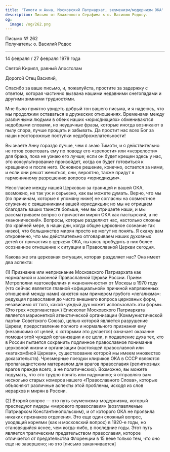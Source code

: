 ```yaml
---
title: 'Тимоти и Анна, Московский Патриархат, экуменизм/модернизм ОКА'
description: Письмо от Блаженного Серафима к о. Василию Родосу.
og:
  image: /og/262.png
---
```


<div style={{textAlign:'right', fontFamily:'monospace'}}>Письмо № 262</div>
<div style={{textAlign:'left', fontFamily:'monospace'}}>Получатель: о. Василий Родос</div>

---

14 февраля / 27 февраля 1979 года

Святой Кирилл, равный Апостолам

Дорогой Отец Василий,

Спасибо за ваше письмо, и, пожалуйста, простите за задержку с ответом, которая частично вызвана нашими недавними снегопадами и другими зимними трудностями.

Мне было приятно увидеть добрый тон вашего письма, и я надеюсь, что мы продолжим оставаться в дружеских отношениях. Временами между различными людьми в обеих наших «юрисдикциях» обмениваются недобрыми словами, но неудачные фразы, которые иногда возникают в пылу спора, лучше прощать и забывать. Да простит нас всех Бог за наши неосторожные поступки недоброжелательности!

Вы знаете Анну гораздо лучше, чем я знаю Тимоти, и я действительно не готов советовать ему по поводу его «зрелости» или «незрелости» для брака, пока не узнаю его лучше; если он будет крещен здесь у нас, это консультирование произойдет, когда он будет готовиться к крещению и после него. Основное решение, конечно, остается за ними, и если они решат жениться, они, вероятно, также придут к гармоничному разрешению вопроса «юрисдикции».

Несогласие между нашей Церковью за границей и вашей ОКА, возможно, не так уж и серьезно, как вы можете думать. Верно, что мы (по причинам, которые я упомяну ниже) не согласны на совместное служение с священниками вашей юрисдикции; но мы не отрицаем благодать ваших таинств больше, чем вы отрицаете наши, и мы рассматриваем вопрос о причастии мирян ОКА как пастырский, а не «канонический». Вопросы, которые разделяют нас, настолько сложны (по крайней мере, в наши дни, когда общее церковное сознание так низко), что большинство мирян просто не могут их понять. Я скажу вам откровенно, что мы действительно отговариваем наших духовных детей от причастия в церквях ОКА, пытаясь пробудить в них более осознанное отношение к ситуации в Православной Церкви сегодня.

Какова же эта церковная ситуация, которая разделяет нас? Она имеет два аспекта:

(1) Признание или непризнание Московского Патриархата как нормальной и законной Православной Церкви России. Прием Метрополии «автокефалии» и «каноничности» от Москвы в 1970 году (что сейчас является главной «официальной» причиной напряженных отношений между нами) кажется нам примером грубого «легализма»: редукция православия до чисто внешнего вопроса церковных форм, независимо от того, какой чуждый дух может использовать эти формы. (Это грех «сергианства».) Епископат Московского Патриархата является марионеткой атеистической организации (Коммунистической партии Советского Союза), целью которой является разрушение Церкви; предоставление полного и нормального признания ему (независимо от целей, с которыми это делается) означает оказание помощи этой чуждой организации и ее цели, и подавление духа тех, кто в России пытается сохранить подлинное православное понимание церковной жизни и организации (настоящей православной или «катакомбной Церкви», существование которой мы имеем множество доказательств). Чрезмерные поездки клириков ОКА в СССР являются пропагандистским материалом для врагов православия (религиозных врагов прежде всего, а не политических). Возможно, вы можете подумать, что это трудно понять или надуманно; я отправляю вам несколько старых номеров нашего «Православного Слова», которые объясняют различные аспекты этой проблемы, исходя из слов иерархов и мирян в России.

(2) Второй вопрос — это путь экуменизма-модернизма, который преследуют лидеры «мирового православия» (возглавляемые Патриархом Константинопольским), и от которого ОКА не проявила никаких признаков отделения. Это еще один сложный вопрос, уходящий корнями (как и московский вопрос) в 1920-е годы, но становящийся яснее, чем когда-либо, в последние годы. Этот путь является трагическим предательством православия, которое отличается от предательства Флоренции в 15 веке только тем, что оно еще не завершено; но это [письмо заканчивается]
